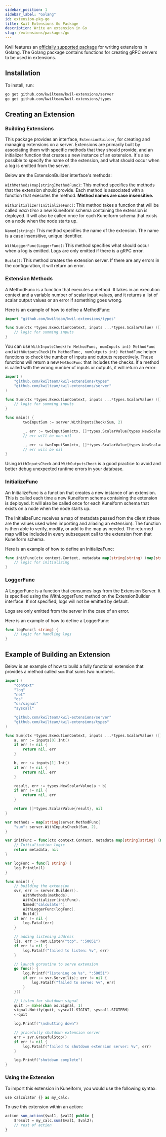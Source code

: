 ```yaml
---
sidebar_position: 1
sidebar_label: "Golang"
id: extension-pkg-go
title: Kwil Extensions Go Package
description: Write an extension in Go
slug: /extensions/packages/go
---
```


Kwil features an [officially supported package](<https://github.com/kwilteam/kwil-extensions>) for writing extensions in Golang.  The Golang package
contains functions for creating gRPC servers to be used in extensions.

## Installation

To install, run:

```bash
go get github.com/kwilteam/kwil-extensions/server
go get github.com/kwilteam/kwil-extensions/types
```

## Creating an Extension

### Building Extensions

This package provides an interface, `ExtensionBuilder`, for creating and managing extensions on a server. Extensions are primarily built by associating
them with specific methods that they should provide, and an initializer function that creates a new instance of an extension. It's also possible to
specify the name of the extension, and what should occur when a log is emitted from the server.

Below are the ExtensionBuilder interface's methods:

`WithMethods(map[string]MethodFunc)`: This method specifies the methods that the extension should provide. Each method is associated
with a function that executes the method.  **Method names are case insensitive.**

`WithInitializer(InitializeFunc)`: This method takes a function that will be called _each time_ a new Kuneiform schema containing the extension is
deployed.  It will also be called once for each Kuneiform schema that exists on a node when the node starts up.

`Named(string)`: This method specifies the name of the extension. The name is a case insensitive, unique identifier.

`WithLoggerFunc(LoggerFunc)`: This method specifies what should occur when a log is emitted. Logs are only emitted if there is a gRPC error.

`Build()`: This method creates the extension server. If there are any errors in the configuration, it will return an error.

### Extension Methods

A MethodFunc is a function that executes a method. It takes in an execution context and a variable number of scalar input values, and it returns a list of scalar output values or an error if something goes wrong.

Here is an example of how to define a MethodFunc:

```go
import "github.com/kwilteam/kwil-extensions/types"

func Sum(ctx *types.ExecutionContext, inputs ...*types.ScalarValue) ([]*types.ScalarValue, error) {
    // logic for summing inputs
}
```
You can use `WithInputsCheck(fn MethodFunc, numInputs int) MethodFunc` and `WithOutputsCheck(fn MethodFunc, numOutputs int) MethodFunc` helper functions to check the number of inputs and outputs respectively.
These functions will return a new `MethodFunc` that includes the checks.  If a method is called with the wrong number of inputs or outputs, it will return an error:

```go
import (
    "github.com/kwilteam/kwil-extensions/types"
    "github.com/kwilteam/kwil-extensions/server"
)

func Sum(ctx *types.ExecutionContext, inputs ...*types.ScalarValue) ([]*types.ScalarValue, error) {
    // logic for summing inputs
}

func main() {
        twoInputSum := server.WithInputsCheck(Sum, 2)

        _, err := twoInputSum(ctx, []*types.ScalarValue{types.NewScalarValue(1)})
        // err will be non-nil

        _, err := twoInputSum(ctx, []*types.ScalarValue{types.NewScalarValue(1), types.NewScalarValue(2)})
        // err will be nil
}
```

Using `WithInputsCheck` and `WithOutputsCheck` is a good practice to avoid and better debug unexpected runtime errors in your database.

### InitializeFunc

An InitializeFunc is a function that creates a new instance of an extension.  This is called each time a new Kuneiform schema containing the extension is deployed.
It will also be called once for each Kuneiform schema that exists on a node when the node starts up.

The InitializeFunc receives a map of metadata passed from the client (these are the values used when importing and aliasing an extension).
The function is then able to verify, modify, or add to the map as needed.  The returned map will be included in every subsequent call to the extension
from that Kuneiform schema.

Here is an example of how to define an InitializeFunc:

```go
func initFunc(ctx context.Context, metadata map[string]string) (map[string]string, error) {
    // logic for initializing
}
```

### LoggerFunc

A LoggerFunc is a function that consumes logs from the Extension Server. It is specified using the
WithLoggerFunc method on the ExtensionBuilder interface. If not specified, logs will not be emitted by default.

Logs are only emitted from the server in the case of an error.

Here is an example of how to define a LoggerFunc:

```go
func logFunc(l string) {
    // logic for handling logs
}
```

## Example of Building an Extension

Below is an example of how to build a fully functional extension that provides a method called `sum` that sums two numbers.

```go
import (
	"context"
	"log"
	"net"
	"os"
	"os/signal"
	"syscall"

	"github.com/kwilteam/kwil-extensions/server"
	"github.com/kwilteam/kwil-extensions/types"
)

func Sum(ctx *types.ExecutionContext, inputs ...*types.ScalarValue) ([]*types.ScalarValue, error) {
	a, err := inputs[0].Int()
	if err != nil {
		return nil, err
	}

	b, err := inputs[1].Int()
	if err != nil {
		return nil, err
	}

	result, err := types.NewScalarValue(a + b)
	if err != nil {
		return nil, err
	}

	return []*types.ScalarValue{result}, nil
}

var methods = map[string]server.MethodFunc{
	"sum": server.WithInputsCheck(Sum, 2),
}

var initFunc = func(ctx context.Context, metadata map[string]string) (map[string]string, error) {
	// Initialization logic
	return metadata, nil
}

var logFunc = func(l string) {
	log.Println(l)
}

func main() {
	// building the extension
	svr, err := server.Builder().
		WithMethods(methods).
		WithInitializer(initFunc).
		Named("calculator").
		WithLoggerFunc(logFunc).
		Build()
	if err != nil {
		log.Fatal(err)
	}

	// adding listening address
	lis, err := net.Listen("tcp", ":50051")
	if err != nil {
		log.Fatalf("failed to listen: %v", err)
	}

	// launch goroutine to serve extension
	go func() {
		log.Printf("listening on %s", ":50051")
		if err := svr.Serve(lis); err != nil {
			log.Fatalf("failed to serve: %v", err)
		}
	}()

	// listen for shutdown signal
	quit := make(chan os.Signal, 1)
	signal.Notify(quit, syscall.SIGINT, syscall.SIGTERM)
	<-quit

	log.Printf("\nshutting down")

	// gracefully shutdown extension server
	err = svr.GracefulStop()
	if err != nil {
		log.Fatalf("failed to shutdown extension server: %v", err)
	}

	log.Printf("shutdown complete")
}
```

### Using the Extension

To import this extension in Kuneiform, you would use the following syntax:

```typescript
use calculator {} as my_calc;
```

To use this extension within an action:

```typescript
action sum_action($val1, $val2) public {
    $result = my_calc.sum($val1, $val2);
    // rest of action
}
```
